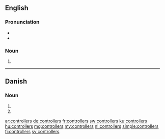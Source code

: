 {{also|controllers'}}
==English==

===Pronunciation===
* {{IPA|kənˈtrəʊləs|lang=en}}
* {{hyphenation|con|trol|lers|lang=en}}

===Noun===
{{head|en|noun plural form}}
# {{plural of|controller|lang=en}}

----

==Danish==

===Noun===
{{head|da|noun form}}
# {{plural indefinite of|controller|lang=da}}
# {{genitive singular indefinite of|controller|lang=da}}

[[ar:controllers]]
[[de:controllers]]
[[fr:controllers]]
[[sw:controllers]]
[[ku:controllers]]
[[hu:controllers]]
[[mg:controllers]]
[[my:controllers]]
[[nl:controllers]]
[[simple:controllers]]
[[fi:controllers]]
[[sv:controllers]]